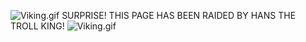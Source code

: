 [[Image:Viking.gif]] SURPRISE! THIS PAGE HAS BEEN RAIDED BY HANS THE TROLL KING! [[Image:Viking.gif]]